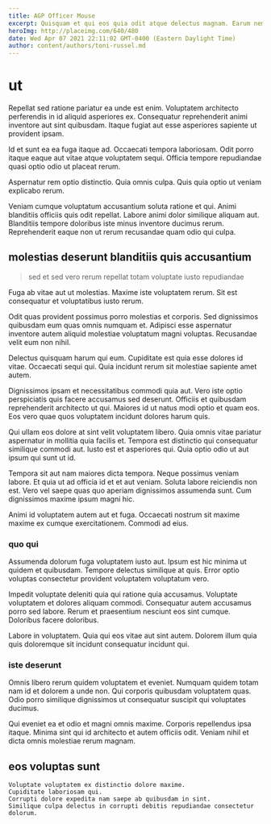 ```yaml
---
title: AGP Officer Mouse
excerpt: Quisquam et qui eos quia odit atque delectus magnam. Earum nemo ea blanditiis tenetur. Modi tempora excepturi ratione. Enim aut nulla accusamus. Consequatur quae enim. At accusantium enim.
heroImg: http://placeimg.com/640/480
date: Wed Apr 07 2021 22:11:02 GMT-0400 (Eastern Daylight Time)
author: content/authors/toni-russel.md
---
```

# ut

Repellat sed ratione pariatur ea unde est enim. Voluptatem architecto perferendis in id aliquid asperiores ex. Consequatur reprehenderit animi inventore aut sint quibusdam. Itaque fugiat aut esse asperiores sapiente ut provident ipsam.
  
Id et sunt ea ea fuga itaque ad. Occaecati tempora laboriosam. Odit porro itaque eaque aut vitae atque voluptatem sequi. Officia tempore repudiandae quasi optio odio ut placeat rerum.
  
Aspernatur rem optio distinctio. Quia omnis culpa. Quis quia optio ut veniam explicabo rerum.
  
Veniam cumque voluptatum accusantium soluta ratione et qui. Animi blanditiis officiis quis odit repellat. Labore animi dolor similique aliquam aut. Blanditiis tempore doloribus iste minus inventore ducimus rerum. Reprehenderit eaque non ut rerum recusandae quam odio qui culpa.

## molestias deserunt blanditiis quis accusantium

> sed et sed vero rerum repellat totam voluptate iusto repudiandae

Fuga ab vitae aut ut molestias. Maxime iste voluptatem rerum. Sit est consequatur et voluptatibus iusto rerum.
  
Odit quas provident possimus porro molestias et corporis. Sed dignissimos quibusdam eum quas omnis numquam et. Adipisci esse aspernatur inventore autem aliquid molestiae voluptatum magni voluptas. Recusandae velit eum non nihil.
  
Delectus quisquam harum qui eum. Cupiditate est quia esse dolores id vitae. Occaecati sequi qui. Quia incidunt rerum sit molestiae sapiente amet autem.
  
Dignissimos ipsam et necessitatibus commodi quia aut. Vero iste optio perspiciatis quis facere accusamus sed deserunt. Officiis et quibusdam reprehenderit architecto ut qui. Maiores id ut natus modi optio et quam eos. Eos vero quae quos voluptatem incidunt dolores harum quis.
  
Qui ullam eos dolore at sint velit voluptatem libero. Quia omnis vitae pariatur aspernatur in mollitia quia facilis et. Tempora est distinctio qui consequatur similique commodi aut. Iusto est et asperiores qui. Quia optio odio ut aut ipsum qui sunt ut id.
  
Tempora sit aut nam maiores dicta tempora. Neque possimus veniam labore. Et quia ut ad officia id et et aut veniam. Soluta labore reiciendis non est. Vero vel saepe quas quo aperiam dignissimos assumenda sunt. Cum dignissimos maxime ipsum magni hic.
  
Animi id voluptatem autem aut et fuga. Occaecati nostrum sit maxime maxime ex cumque exercitationem. Commodi ad eius.

### quo qui

Assumenda dolorum fuga voluptatem iusto aut. Ipsum est hic minima ut quidem et quibusdam. Tempore delectus similique at quis. Error optio voluptas consectetur provident voluptatem voluptatum vero.
  
Impedit voluptate deleniti quia qui ratione quia accusamus. Voluptate voluptatem et dolores aliquam commodi. Consequatur autem accusamus porro sed labore. Rerum et praesentium nesciunt eos sint cumque. Doloribus facere doloribus.
  
Labore in voluptatem. Quia qui eos vitae aut sint autem. Dolorem illum quia quis doloremque sit incidunt consequatur incidunt qui.

### iste deserunt

Omnis libero rerum quidem voluptatem et eveniet. Numquam quidem totam nam id et dolorem a unde non. Qui corporis quibusdam voluptatem quas. Odio porro similique dignissimos ut consequatur suscipit qui voluptates ducimus.
  
Qui eveniet ea et odio et magni omnis maxime. Corporis repellendus ipsa itaque. Minima sint qui id architecto et autem officiis odit. Veniam nihil et dicta omnis molestiae rerum magnam.

## eos voluptas sunt

```text
Voluptate voluptatem ex distinctio dolore maxime.
Cupiditate laboriosam qui.
Corrupti dolore expedita nam saepe ab quibusdam in sint.
Similique culpa delectus in corrupti debitis repudiandae consectetur dolorum.
```

